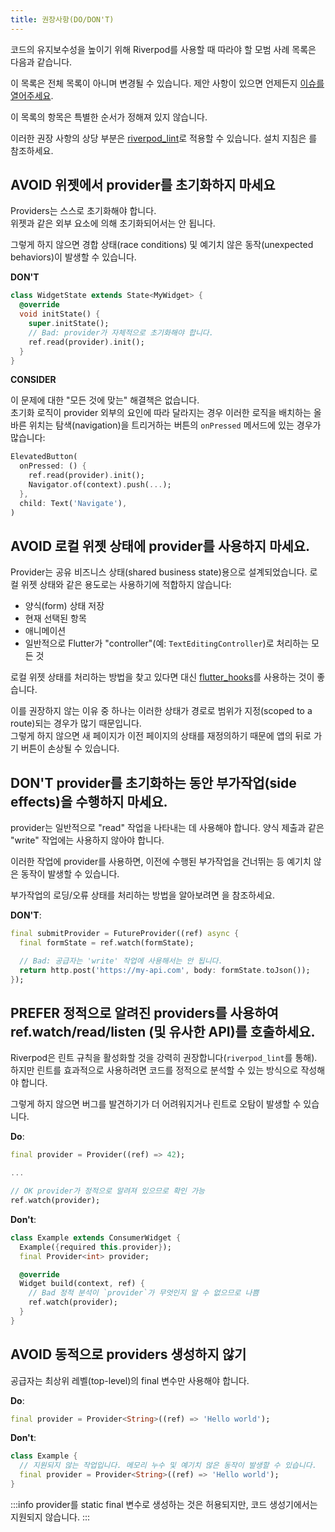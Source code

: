 ```yaml
---
title: 권장사항(DO/DON'T)
---
```



코드의 유지보수성을 높이기 위해 Riverpod를 사용할 때 따라야 할 모범 사례 목록은 다음과 같습니다.

이 목록은 전체 목록이 아니며 변경될 수 있습니다.
제안 사항이 있으면 언제든지 [이슈를 열어주세요](https://github.com/rrousselGit/riverpod/issues/new?assignees=rrousselGit&labels=documentation%2C+needs+triage&projects=&template=example_request.md&title=).

이 목록의 항목은 특별한 순서가 정해져 있지 않습니다.

이러한 권장 사항의 상당 부분은 [riverpod_lint](https://pub.dev/packages/riverpod_lint)로 적용할 수 있습니다.
설치 지침은 <Link documentID="introduction/getting_started" hash="enabling-riverpod_lintcustom_lint"/>를 참조하세요.

## AVOID 위젯에서 provider를 초기화하지 마세요

Providers는 스스로 초기화해야 합니다.  
위젯과 같은 외부 요소에 의해 초기화되어서는 안 됩니다.

그렇게 하지 않으면 경합 상태(race conditions) 및 예기치 않은 동작(unexpected behaviors)이 발생할 수 있습니다.

**DON'T**

```dart
class WidgetState extends State<MyWidget> {
  @override
  void initState() {
    super.initState();
    // Bad: provider가 자체적으로 초기화해야 합니다.
    ref.read(provider).init();
  }
}
```

**CONSIDER**

이 문제에 대한 "모든 것에 맞는" 해결책은 없습니다.  
초기화 로직이 provider 외부의 요인에 따라 달라지는 경우 이러한 로직을 배치하는 올바른 위치는 탐색(navigation)을 트리거하는 버튼의 `onPressed` 메서드에 있는 경우가 많습니다:

```dart
ElevatedButton(
  onPressed: () {
    ref.read(provider).init();
    Navigator.of(context).push(...);
  },
  child: Text('Navigate'),
)
```

## AVOID 로컬 위젯 상태에 provider를 사용하지 마세요.

Provider는 공유 비즈니스 상태(shared business state)용으로 설계되었습니다.
로컬 위젯 상태와 같은 용도로는 사용하기에 적합하지 않습니다:

- 양식(form) 상태 저장
- 현재 선택된 항목
- 애니메이션
- 일반적으로 Flutter가 "controller"(예: `TextEditingController`)로 처리하는 모든 것

로컬 위젯 상태를 처리하는 방법을 찾고 있다면 대신 [flutter_hooks](https://pub.dev/packages/flutter_hooks)를 사용하는 것이 좋습니다.

이를 권장하지 않는 이유 중 하나는 이러한 상태가 경로로 범위가 지정(scoped to a route)되는 경우가 많기 때문입니다.  
그렇게 하지 않으면 새 페이지가 이전 페이지의 상태를 재정의하기 때문에 앱의 뒤로 가기 버튼이 손상될 수 있습니다.

## DON'T provider를 초기화하는 동안 부가작업(side effects)을 수행하지 마세요.

provider는 일반적으로 "read" 작업을 나타내는 데 사용해야 합니다.
양식 제출과 같은 "write" 작업에는 사용하지 않아야 합니다.

이러한 작업에 provider를 사용하면, 이전에 수행된 부가작업을 건너뛰는 등 예기치 않은 동작이 발생할 수 있습니다.

부가작업의 로딩/오류 상태를 처리하는 방법을 알아보려면 <Link documentID="essentials/side_effects"/>을 참조하세요.

**DON'T**:

```dart
final submitProvider = FutureProvider((ref) async {
  final formState = ref.watch(formState);

  // Bad: 공급자는 'write' 작업에 사용해서는 안 됩니다.
  return http.post('https://my-api.com', body: formState.toJson());
});
```

## PREFER 정적으로 알려진 providers를 사용하여 ref.watch/read/listen (및 유사한 API)를 호출하세요.

Riverpod은 린트 규칙을 활성화할 것을 강력히 권장합니다(`riverpod_lint`를 통해).  
하지만 린트를 효과적으로 사용하려면 코드를 정적으로 분석할 수 있는 방식으로 작성해야 합니다.

그렇게 하지 않으면 버그를 발견하기가 더 어려워지거나 린트로 오탐이 발생할 수 있습니다.

**Do**:

```dart
final provider = Provider((ref) => 42);

...

// OK provider가 정적으로 알려져 있으므로 확인 가능
ref.watch(provider);
```

**Don't**:

```dart
class Example extends ConsumerWidget {
  Example({required this.provider});
  final Provider<int> provider;

  @override
  Widget build(context, ref) {
    // Bad 정적 분석이 `provider`가 무엇인지 알 수 없으므로 나쁨
    ref.watch(provider);
  }
}
```

## AVOID 동적으로 providers 생성하지 않기

공급자는 최상위 레벨(top-level)의 final 변수만 사용해야 합니다.

**Do**:

```dart
final provider = Provider<String>((ref) => 'Hello world');
```

**Don't**:

```dart
class Example {
  // 지원되지 않는 작업입니다. 메모리 누수 및 예기치 않은 동작이 발생할 수 있습니다.
  final provider = Provider<String>((ref) => 'Hello world');
}
```

:::info
provider를 static final 변수로 생성하는 것은 허용되지만, 코드 생성기에서는 지원되지 않습니다.
:::
